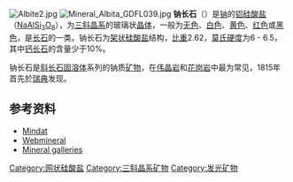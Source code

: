 [[File:Albite2.jpg|right]]
[[File:Mineral_Albita_GDFL039.jpg|right]]
'''钠长石'''（{{lang-en|'''Albite'''}}）是[[钠|钠]]的[[铝硅酸盐|铝硅酸盐]]（[[钠|Na]][[铝|Al]][[硅|Si]]<sub>3</sub>[[氧|O]]<sub>8</sub>），为[[三斜晶系|三斜晶系]]的玻璃状[[晶体|晶体]]，一般为[[无色|无色]]、[[白色|白色]]、[[黄色|黄色]]、[[红色|红色]]或[[黑色|黑色]]，是[[长石|长石]]的一类。钠长石为[[硅酸盐矿物|架状硅酸盐]]结构，[[比重|比重]]2.62，[[莫氏硬度|莫氏硬度]]为6 - 6.5，其中[[钙长石|钙长石]]的含量少于10%。

钠长石是[[斜长石|斜长石]][[固溶体|固溶体]]系列的钠质[[矿物|矿物]]，在[[伟晶岩|伟晶岩]]和[[花岗岩|花岗岩]]中最为常见，1815年首先於[[瑞典|瑞典]]发现。

== 参考资料 ==
* [http://www.mindat.org/min-96.html Mindat]
* [http://www.webmineral.com/data/Albite.shtml Webmineral]
* [https://web.archive.org/web/20070714014843/http://mineral.galleries.com/minerals/silicate/albite/albite.htm Mineral galleries]

{{mineral-stub}}

{{Commonscat|Albite|钠长石}}

[[Category:网状硅酸盐|Category:网状硅酸盐]]
[[Category:三斜晶系矿物|Category:三斜晶系矿物]]
[[Category:发光矿物|Category:发光矿物]]